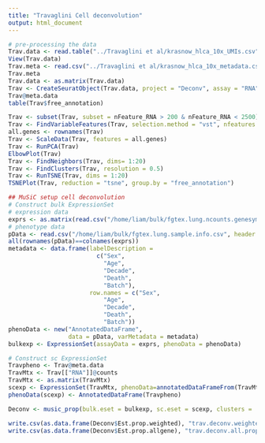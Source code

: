 ```yaml
---
title: "Travaglini Cell deconvolution"
output: html_document
---
```


```r
# pre-processing the data
Trav.data <- read.table("../Travaglini et al/krasnow_hlca_10x_UMIs.csv", row.names = 1, header = TRUE, as.is = TRUE, sep = ",")
View(Trav.data)
Trav.meta <- read.csv("../Travaglini et al/krasnow_hlca_10x_metadata.csv", row.names = 1)
Trav.meta
Trav.data <- as.matrix(Trav.data)
Trav <- CreateSeuratObject(Trav.data, project = "Deconv", assay = "RNA", min.cells = 3, min.features = 200, meta.data = Trav.meta)
Trav@meta.data
table(Trav$free_annotation)

Trav <- subset(Trav, subset = nFeature_RNA > 200 & nFeature_RNA < 2500)
Trav <- FindVariableFeatures(Trav, selection.method = "vst", nfeatures = 2000)
all.genes <- rownames(Trav)
Trav <- ScaleData(Trav, features = all.genes)
Trav <- RunPCA(Trav)
ElbowPlot(Trav)
Trav <- FindNeighbors(Trav, dims= 1:20)
Trav <- FindClusters(Trav, resolution = 0.5)
Trav <- RunTSNE(Trav, dims = 1:20)
TSNEPlot(Trav, reduction = "tsne", group.by = "free_annotation")
```


```r
## MuSiC setup cell deconvolution
# Construct bulk ExpressionSet
# expression data
exprs <- as.matrix(read.csv("/home/liam/bulk/fgtex.lung.ncounts.genesymbol.csv", header = TRUE, row.names = 1))
# phenotype data
pData <- read.csv("/home/liam/bulk/fgtex.lung.sample.info.csv", header = TRUE, row.names = 1)
all(rownames(pData)==colnames(exprs))
metadata <- data.frame(labelDescription = 
                         c("Sex",
                           "Age",
                           "Decade",
                           "Death",
                           "Batch"),
                       row.names = c("Sex",
                           "Age",
                           "Decade",
                           "Death",
                           "Batch"))
phenoData <- new("AnnotatedDataFrame",
                 data = pData, varMetadata = metadata)
bulkexp <- ExpressionSet(assayData = exprs, phenoData = phenoData)

# Construct sc ExpressionSet
Travpheno <- Trav@meta.data
TravMtx <- Trav[["RNA"]]@counts
TravMtx <- as.matrix(TravMtx)
scexp <- ExpressionSet(TravMtx, phenoData=annotatedDataFrameFrom(TravMtx, byrow=FALSE))
phenoData(scexp) <- AnnotatedDataFrame(Travpheno)

Deconv <- music_prop(bulk.eset = bulkexp, sc.eset = scexp, clusters = 'free_annotation', samples = 'orig.ident')

write.csv(as.data.frame(Deconv$Est.prop.weighted), "trav.deconv.weighted.all.prop.csv")
write.csv(as.data.frame(Deconv$Est.prop.allgene), "trav.deconv.all.prop.csv")

```

